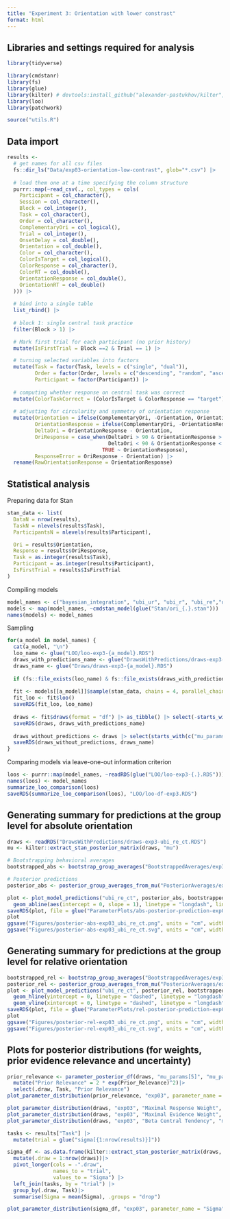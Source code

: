 ```yaml
---
title: "Experiment 3: Orientation with lower constrast"
format: html
---
```


## Libraries and settings required for analysis
```r
library(tidyverse)

library(cmdstanr)
library(fs)
library(glue)
library(kilter) # devtools:install_github("alexander-pastukhov/kilter", dependencies=TRUE)
library(loo)
library(patchwork)

source("utils.R")
```


## Data import

```r
results <-
  # get names for all csv files 
  fs::dir_ls("Data/exp03-orientation-low-contrast", glob="*.csv") |>
  
  # load them one at a time specifying the column structure
  purrr::map(~read_csv(., col_types = cols(
    Participant = col_character(),
    Session = col_character(),
    Block = col_integer(),
    Task = col_character(),
    Order = col_character(),
    ComplementaryOri = col_logical(),
    Trial = col_integer(),
    OnsetDelay = col_double(),
    Orientation = col_double(),
    Color = col_character(),
    ColorIsTarget = col_logical(),
    ColorResponse = col_character(),
    ColorRT = col_double(),
    OrientationResponse = col_double(),
    OrientationRT = col_double()
  ))) |>
  
  # bind into a single table
  list_rbind() |>
  
  # block 1: single central task practice
  filter(Block > 1) |>

  # Mark first trial for each participant (no prior history)
  mutate(IsFirstTrial = Block ==2 & Trial == 1) |>

  # turning selected variables into factors
  mutate(Task = factor(Task, levels = c("single", "dual")),
         Order = factor(Order, levels = c("descending", "random", "ascending")),
         Participant = factor(Participant)) |>
  
  # computing whether response on central task was correct
  mutate(ColorTaskCorrect = (ColorIsTarget & ColorResponse == "target") | (!ColorIsTarget & ColorResponse ==  "distractor")) |>
  
  # adjusting for circularity and symmetry of orientation response
  mutate(Orientation = ifelse(ComplementaryOri, -Orientation, Orientation),
         OrientationResponse = ifelse(ComplementaryOri, -OrientationResponse, OrientationResponse),
         DeltaOri = OrientationResponse - Orientation,
         OriResponse = case_when(DeltaOri > 90 & OrientationResponse > 180  ~ OrientationResponse - 180,
                                 DeltaOri < 90 & OrientationResponse < -180 ~  OrientationResponse + 180,
                               TRUE ~ OrientationResponse),
         ResponseError = OriResponse - Orientation) |>
  rename(RawOrientationResponse = OrientationResponse)
```

## Statistical analysis

Preparing data for Stan
```r
stan_data <- list(
  DataN = nrow(results),
  TaskN = nlevels(results$Task),
  ParticipantsN = nlevels(results$Participant),

  Ori = results$Orientation,
  Response = results$OriResponse,
  Task = as.integer(results$Task),
  Participant = as.integer(results$Participant),
  IsFirstTrial = results$IsFirstTrial
)
```

Compiling models
```r
model_names <- c("bayesian_integration", "ubi_ur", "ubi_r", "ubi_re","ubi_re_ct")
models <- map(model_names, ~cmdstan_model(glue("Stan/ori_{.}.stan")))
names(models) <- model_names
```

Sampling
```r
for(a_model in model_names) {
  cat(a_model, "\n")
  loo_name <- glue("LOO/loo-exp3-{a_model}.RDS")
  draws_with_predictions_name <- glue("DrawsWithPredictions/draws-exp3-{a_model}.RDS")
  draws_name <- glue("Draws/draws-exp3-{a_model}.RDS")
  
  if (fs::file_exists(loo_name) & fs::file_exists(draws_with_predictions_name) & fs::file_exists(draws_name)) next;
  
  fit <- models[[a_model]]$sample(stan_data, chains = 4, parallel_chains = future::availableCores())
  fit_loo <- fit$loo()
  saveRDS(fit_loo, loo_name) 
  
  draws <- fit$draws(format = "df") |> as_tibble() |> select(-starts_with("log_lik"))
  saveRDS(draws, draws_with_predictions_name)
  
  draws_without_predictions <- draws |> select(starts_with(c("mu_params", "l_rho_params", "sigma_params", "sigma_params", "z_params", "sigma_task")))
  saveRDS(draws_without_predictions, draws_name)
}
```


Comparing models via leave-one-out information criterion
```r
loos <- purrr::map(model_names, ~readRDS(glue("LOO/loo-exp3-{.}.RDS")))
names(loos) <- model_names
summarize_loo_comparison(loos)
saveRDS(summarize_loo_comparison(loos), "LOO/loo-df-exp3.RDS")
```


## Generating summary for predictions at the group level for absolute orientation

```r
draws <- readRDS("DrawsWithPredictions/draws-exp3-ubi_re_ct.RDS")
mu <- kilter::extract_stan_posterior_matrix(draws, "mu")
```

```r
# Bootstrapping behavioral averages
bootstrapped_abs <- bootstrap_group_averages("BootstrappedAverages/exp3-absolute.RDS", results, Orientation, OriResponse, compute_average_absolute_response)

# Posterior predictions
posterior_abs <- posterior_group_averages_from_mu("PosteriorAverages/exp3-absolute.RDS", results, mu, Orientation, OriResponse, compute_average_absolute_response)

plot <- plot_model_predictions("ubi_re_ct", posterior_abs, bootstrapped_abs, Orientation, Response) +
  geom_abline(aes(intercept = 0, slope = 1), linetype = "longdash", linewidth = 0.7)
saveRDS(plot, file = glue("ParameterPlots/abs-posterior-prediction-exp03-ubi_re_ct.RDS"))
plot
ggsave("Figures/posterior-abs-exp03_ubi_re_ct.png", units = "cm", width = 16, height = 10)
ggsave("Figures/posterior-abs-exp03_ubi_re_ct.svg", units = "cm", width = 16, height = 10)
```

## Generating summary for predictions at the group level for relative orientation

```r
bootstrapped_rel <- bootstrap_group_averages("BootstrappedAverages/exp3-relative.RDS", results, Orientation, OriResponse, compute_average_relative_response)
posterior_rel <- posterior_group_averages_from_mu("PosteriorAverages/exp3-relative.RDS", results, mu, Orientation, OriResponse, compute_average_relative_response)
plot <- plot_model_predictions("ubi_re_ct", posterior_rel, bootstrapped_rel, Rel_Stimulus, Response) +
  geom_hline(yintercept = 0, linetype = "dashed", linetype = "longdash", linewidth = 0.7) +
  geom_vline(xintercept = 0, linetype = "dashed", linetype = "longdash", linewidth = 0.7)
saveRDS(plot, file = glue("ParameterPlots/rel-posterior-prediction-exp03-ubi_re_ct.RDS"))
plot
ggsave("Figures/posterior-rel-exp03_ubi_re_ct.png", units = "cm", width = 16, height = 10)
ggsave("Figures/posterior-rel-exp03_ubi_re_ct.svg", units = "cm", width = 16, height = 10)
```

## Plots for posterior distributions (for weights, prior evidence relevance and uncertainty)

```r
prior_relevance <- parameter_posterior_df(draws, "mu_params[5]", "mu_params[6]", "Prior_Relevance")|>
  mutate("Prior Relevance" = 2 * exp(Prior_Relevance)^2)|> 
  select(.draw, Task, "Prior Relevance")
plot_parameter_distribution(prior_relevance, "exp03", parameter_name = "Prior Relevance", long_df = TRUE)

plot_parameter_distribution(draws, "exp03", "Maximal Response Weight", "mu_params[1]", "mu_params[2]")
plot_parameter_distribution(draws, "exp03", "Maximal Evidence Weight", "mu_params[3]", "mu_params[4]")
plot_parameter_distribution(draws, "exp03", "Beta Central Tendency", "mu_params[7]", "mu_params[8]")

tasks <- results["Task"] |>
  mutate(trial = glue("sigma[{1:nrow(results)}]"))

sigma_df <- as.data.frame(kilter::extract_stan_posterior_matrix(draws, "sigma"))|>
  mutate(.draw = 1:nrow(draws))|>
  pivot_longer(cols = -".draw",
               names_to = "trial",
               values_to = "Sigma") |>
  left_join(tasks, by = "trial") |>
  group_by(.draw, Task)|>
  summarise(Sigma = mean(Sigma), .groups = "drop")

plot_parameter_distribution(sigma_df, "exp03", parameter_name = "Sigma", long_df = TRUE)

```
